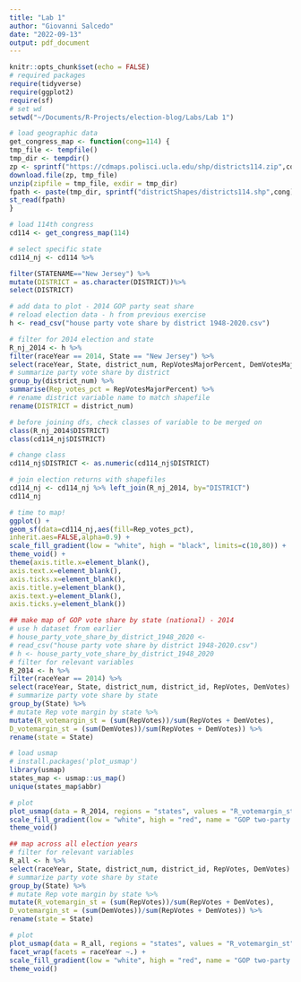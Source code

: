```yaml
---
title: "Lab 1"
author: "Giovanni Salcedo"
date: "2022-09-13"
output: pdf_document
---
```


```r
knitr::opts_chunk$set(echo = FALSE)
# required packages
require(tidyverse)
require(ggplot2)
require(sf)
# set wd
setwd("~/Documents/R-Projects/election-blog/Labs/Lab 1")
```

```r
# load geographic data
get_congress_map <- function(cong=114) {
tmp_file <- tempfile()
tmp_dir <- tempdir()
zp <- sprintf("https://cdmaps.polisci.ucla.edu/shp/districts114.zip",cong)
download.file(zp, tmp_file)
unzip(zipfile = tmp_file, exdir = tmp_dir)
fpath <- paste(tmp_dir, sprintf("districtShapes/districts114.shp",cong), sep = "/")
st_read(fpath)
}

# load 114th congress
cd114 <- get_congress_map(114)
```

```r
# select specific state
cd114_nj <- cd114 %>%

filter(STATENAME=="New Jersey") %>%
mutate(DISTRICT = as.character(DISTRICT))%>%
select(DISTRICT)

# add data to plot - 2014 GOP party seat share
# reload election data - h from previous exercise
h <- read_csv("house party vote share by district 1948-2020.csv")

# filter for 2014 election and state
R_nj_2014 <- h %>%
filter(raceYear == 2014, State == "New Jersey") %>%
select(raceYear, State, district_num, RepVotesMajorPercent, DemVotesMajorPercent) %>%
# summarize party vote share by district
group_by(district_num) %>%
summarise(Rep_votes_pct = RepVotesMajorPercent) %>%
# rename district variable name to match shapefile
rename(DISTRICT = district_num)

# before joining dfs, check classes of variable to be merged on
class(R_nj_2014$DISTRICT)
class(cd114_nj$DISTRICT)

# change class
cd114_nj$DISTRICT <- as.numeric(cd114_nj$DISTRICT)

# join election returns with shapefiles
cd114_nj <- cd114_nj %>% left_join(R_nj_2014, by="DISTRICT")
cd114_nj
```

```r
# time to map!
ggplot() +
geom_sf(data=cd114_nj,aes(fill=Rep_votes_pct),
inherit.aes=FALSE,alpha=0.9) +
scale_fill_gradient(low = "white", high = "black", limits=c(10,80)) +
theme_void() +
theme(axis.title.x=element_blank(),
axis.text.x=element_blank(),
axis.ticks.x=element_blank(),
axis.title.y=element_blank(),
axis.text.y=element_blank(),
axis.ticks.y=element_blank())

## make map of GOP vote share by state (national) - 2014
# use h dataset from earlier
# house_party_vote_share_by_district_1948_2020 <-
# read_csv("house party vote share by district 1948-2020.csv")
# h <- house_party_vote_share_by_district_1948_2020
# filter for relevant variables
R_2014 <- h %>%
filter(raceYear == 2014) %>%
select(raceYear, State, district_num, district_id, RepVotes, DemVotes) %>%
# summarize party vote share by state
group_by(State) %>%
# mutate Rep vote margin by state %>%
mutate(R_votemargin_st = (sum(RepVotes))/sum(RepVotes + DemVotes),
D_votemargin_st = (sum(DemVotes))/sum(RepVotes + DemVotes)) %>%
rename(state = State)
```

```r
# load usmap
# install.packages('plot_usmap')
library(usmap)
states_map <- usmap::us_map()
unique(states_map$abbr)

# plot
plot_usmap(data = R_2014, regions = "states", values = "R_votemargin_st") +
scale_fill_gradient(low = "white", high = "red", name = "GOP two-party voteshare margin") +
theme_void()

## map across all election years
# filter for relevant variables
R_all <- h %>%
select(raceYear, State, district_num, district_id, RepVotes, DemVotes) %>%
# summarize party vote share by state
group_by(State) %>%
# mutate Rep vote margin by state %>%
mutate(R_votemargin_st = (sum(RepVotes))/sum(RepVotes + DemVotes),
D_votemargin_st = (sum(DemVotes))/sum(RepVotes + DemVotes)) %>%
rename(state = State)

# plot
plot_usmap(data = R_all, regions = "states", values = "R_votemargin_st") +
facet_wrap(facets = raceYear ~.) +
scale_fill_gradient(low = "white", high = "red", name = "GOP two-party voteshare margin") +
theme_void()
```

